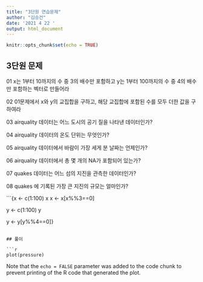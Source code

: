 ```yaml
---
title: "3단원 연습문제"
author: "김승건"
date: '2021 4 22 '
output: html_document
---
```


```r
knitr::opts_chunk$set(echo = TRUE)
```

## 3단원 문제

01 x는 1부터 10까지의 수 중 3의 배수만 포함하고 y는 1부터 100까지의 수 중 4의 배수만 포함하는 벡터로 만들어라

02 01문제에서 x와 y의 교집합을 구하고, 해당 교집합에 포함된 수를 모두 더한 값을 구하여라

03 airquality 데이터는 어느 도시의 공기 질을 나타낸 데이터인가?

04 airquality 데이터의 온도 단위는 무엇인가?

05 airquality 데이터에서 바람이 가장 세게 분 날짜는 언제인가?

06 airquality 데이터에서 총 몇 개의 NA가 포함되어 있는가?

07 quakes 데이터는 어느 섬의 지진을 관측한 데이터인가?

08 quakes 에 기록된 가장 큰 지진의 규모는 얼마인가?


```{x <- c(1:100)
x
x <- x[x%%3==0]

y <- c(1:100)
y

y <- y[y%%4==0]}
```

## 풀이

```r
plot(pressure)

```

Note that the `echo = FALSE` parameter was added to the code chunk to prevent printing of the R code that generated the plot.
